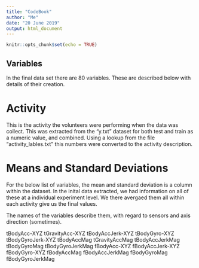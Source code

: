 ```yaml
---
title: "CodeBook"
author: "Me"
date: "20 June 2019"
output: html_document
---
```


```r
knitr::opts_chunk$set(echo = TRUE)
```

## Variables

In the final data set there are 80 variables.
These are described below with details of their creation.

# Activity

This is the activity the volunteers were performing when the data was collect.
This was extracted from the "y.txt" dataset for both test and train as a numeric value, and combined.
Using a lookup from the file "activity_lables.txt" this numbers were converted to the activity description.

# Means and Standard Deviations

For the below list of variables, the mean and standard deviation is a column within the dataset.
In the inital data extracted, we had information on all of these at a individual experiment level.
We there avergaed them all within each activity give us the final values.

The names of the variables describe them, with regard to sensors and axis direction (sometimes).

tBodyAcc-XYZ
tGravityAcc-XYZ
tBodyAccJerk-XYZ
tBodyGyro-XYZ
tBodyGyroJerk-XYZ
tBodyAccMag
tGravityAccMag
tBodyAccJerkMag
tBodyGyroMag
tBodyGyroJerkMag
fBodyAcc-XYZ
fBodyAccJerk-XYZ
fBodyGyro-XYZ
fBodyAccMag
fBodyAccJerkMag
fBodyGyroMag
fBodyGyroJerkMag

